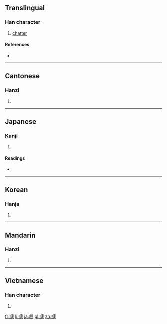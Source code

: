 ==Translingual==

===Han character===
{{Han char|rn=30|rad=口|as=11|sn=14|four=6503<sub>0</sub>|canj=口卜十十 (RYJJ)|ids=⿰[[口]][[連]]}}

# [[chatter]]

====References====
* {{Han ref|kx=0204.210|dkj=04148|dj=0427.020|hdz=10674.070|uh=55F9|ud=22009|bh=E155|bd=57685}}

----

==Cantonese==

===Hanzi===
{{yue-hanzi|jyut=[[lin4]]|y=lin4|sim=𪡏}}

# {{defn|lang=yue|sort=口11}}

----

==Japanese==

===Kanji===
{{ja-kanji|grade=|rs=口11}}

# {{defn|lang=ja|sort=口11}}

====Readings====
* {{ja-readings|on=[[れん]] (ren)|kun=}}

----

==Korean==

===Hanja===
{{ko-hanja|hangeul=련|rv=ryeon|mr=ryŏn}}

# {{defn|lang=ko|sort=口11}}

----

==Mandarin==

===Hanzi===
{{cmn-hanzi|sim=𪡏|pin=[[lián]] ([[lian2]])|wg=lien<sup>2</sup>}}

# {{defn|lang=cmn|sort=口11}}

----

==Vietnamese==

===Han character===
{{vi-hantu|[[liến]]|rs=口11}}

# {{defn|lang=vi|sort=口11}}

[[fr:嗹]]
[[li:嗹]]
[[ja:嗹]]
[[pl:嗹]]
[[zh:嗹]]
